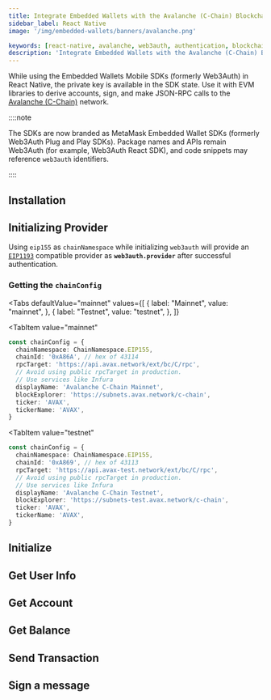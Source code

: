```yaml
---
title: Integrate Embedded Wallets with the Avalanche (C-Chain) Blockchain in React Native
sidebar_label: React Native
image: '/img/embedded-wallets/banners/avalanche.png'

keywords: [react-native, avalanche, web3auth, authentication, blockchain]
description: 'Integrate Embedded Wallets with the Avalanche (C-Chain) Blockchain in React Native | Embedded Wallets'
---
```



<SEO
  title="Integrate Embedded Wallets with the Avalanche (C-Chain) Blockchain in React Native"
  description="Integrate Embedded Wallets with the Avalanche (C-Chain) Blockchain in React Native | Embedded Wallets"
  image="https://docs.metamask.io/img/embedded-wallets/banners/avalanche.png"
  slug="/embedded-wallets/connect-blockchain/evm/avalanche/react-native"
/>

While using the Embedded Wallets Mobile SDKs (formerly Web3Auth) in React Native, the private key is available in the SDK state. Use it with EVM libraries to derive accounts, sign, and make JSON-RPC calls to the [Avalanche (C-Chain)](https://www.avax.network/) network.

::::note

The SDKs are now branded as MetaMask Embedded Wallet SDKs (formerly Web3Auth Plug and Play SDKs). Package names and APIs remain Web3Auth (for example, Web3Auth React SDK), and code snippets may reference `web3auth` identifiers.

::::

## Installation

<InstallationSnippet />

## Initializing Provider

Using `eip155` as `chainNamespace` while initializing `web3auth` will provide an [`EIP1193`](https://eips.ethereum.org/EIPS/eip-1193) compatible provider as **`web3auth.provider`** after successful authentication.

### Getting the `chainConfig`

<Tabs
 defaultValue="mainnet"
  values={[
    { label: "Mainnet", value: "mainnet", },
    { label: "Testnet", value: "testnet", },
  ]}
>
<TabItem
  value="mainnet"
>

```typescript
const chainConfig = {
  chainNamespace: ChainNamespace.EIP155,
  chainId: '0xA86A', // hex of 43114
  rpcTarget: 'https://api.avax.network/ext/bc/C/rpc',
  // Avoid using public rpcTarget in production.
  // Use services like Infura
  displayName: 'Avalanche C-Chain Mainnet',
  blockExplorer: 'https://subnets.avax.network/c-chain',
  ticker: 'AVAX',
  tickerName: 'AVAX',
}
```

</TabItem>

<TabItem
  value="testnet"
>

```typescript
const chainConfig = {
  chainNamespace: ChainNamespace.EIP155,
  chainId: '0xA869', // hex of 43113
  rpcTarget: 'https://api.avax-test.network/ext/bc/C/rpc',
  // Avoid using public rpcTarget in production.
  // Use services like Infura
  displayName: 'Avalanche C-Chain Testnet',
  blockExplorer: 'https://subnets-test.avax.network/c-chain',
  ticker: 'AVAX',
  tickerName: 'AVAX',
}
```

</TabItem>
</Tabs>

## Initialize

<InitialisationSnippet />

## Get User Info

<UserInfoSnippet />

## Get Account

<GetAccountSnippet />

## Get Balance

<GetBalanceSnippet />

## Send Transaction

<SendTransactionSnippet />

## Sign a message

<SignMessageSnippet />
